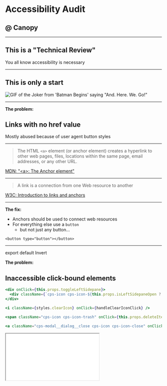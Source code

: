 

<Head>
  <title>Accessibility Audit @ Canopy</title>
</Head>

# Accessibility Audit
## @ Canopy

---

## This is a "Technical Review"

You all know accessibility is necessary

---

## This is only a start 

![GIF of the Joker from 'Batman Begins' saying "And. Here. We. Go!"](https://s3-ap-southeast-2.amazonaws.com/dishmeprod/blog/2018/03/27151704/Banter-Begins.gif)

---


**The problem:**

## Links with no href value

Mostly abused because of user agent button styles

---

> The HTML `<a>` element (or anchor element) creates a hyperlink to other web pages, files, locations within the same page, email addresses, or any other URL.

[MDN: "<a\>: The Anchor element"](https://developer.mozilla.org/en-US/docs/Web/HTML/Element/a)

---

> A link is a connection from one Web resource to another

[W3C: Introduction to links and anchors](https://www.w3.org/TR/html4/struct/links.html)

---

**The fix:**

<ul style={{textAlign: 'left'}}> 
<li>Anchors should be used to connect web resources</li>
<li>For everything else use a <code>button</code>
<ul><li>but not just any button...</li></ul>
</li>
</ul>

```<button type="button"></button>```

---

export default Invert

**The problem:**

## Inaccessible click-bound elements

```jsx 
<div onClick={this.props.toggleLeftSidepane}>
  <div className={`cps-icon cps-icon-${this.props.isLeftSidepaneOpen ? 'left' : 'right'}-caret`}></div>
</div>

<i className={styles.clearIcon} onClick={handleClearIconClick} />

<span className="cps-icon cps-icon-trash" onClick={this.props.deleteItem} />

<a className="cps-modal__dialog__close cps-icon cps-icon-close" onClick={this.done} />
```

<Iframe src={require(`file-loader!./asset/inaccessible-buttons.html`)} style={{marginTop: 20}}/>

---

export default Invert

Click-bound non-button elements

- are semantically less-correct
- cannot be interacted with by keyboard (focus, event handlers)
- lose targetability with CSS selectors (:focus, :active, :focus-within)

---

**The fix:**

## Just use a `button`

---

export default Invert

**The problem:**

## No accessible button text or label

```jsx
// From Canopy Styleguide
<div className="cps-btn-icon">
  <a
    className="cps-link"
    href="#"
  >
    <span className="cps-icon cps-icon-work" />
  </a>
</div>
```

---

**The fix:**

<ul style={{textAlign: 'left'}}>
  <li>Prefer using HTML button almost always</li>
  <li><span>If you have to use a different element you <strong>must implement everything a button can do</strong>:</span>
    <ul>
      <li>tabindex=”0” to add it to tab flow</li>
      <li>onClick handler</li>
      <li>Add correct role/corresponding aria attributes</li>
      <li>onKeydown/up handler to trigger onClick when Enter or Space is pressed</li>
      <li>Same CSS styles (:active doesn’t work on divs)</li>
    </ul>
  </li>
  <li>Consult with UX to see if that action can be deferred to a different inner element</li>
</ul>

---

```html
<div class="myBtn" tabindex="0" role="button">Do the thing</div>
<!--- OR --->
<div class="myBtn" tabindex="0" role="button" aria-pressed="false">Toggle the thing</div>

<script>
const handleClick = (e) => {
  console.log('myBtn clicked')
  // If you need to update aria-pressed
  const pressed = e.target.getAttribute('aria-pressed') === 'true'
  e.target.setAttribute('aria-pressed', pressed);
}
const handleKeyboardClick = (fn) => {
  return (e) => {
    if(e.key === 'Enter' || e.key === ' ') {
      return fn(e) /
    }
  }
}
const myBtns = document.querySelectorAll('.myBtn')
myBtns.forEach(myBtn => {
  myBtn.addEventListener('click', handleClick)
  myBtn.addEventListener('keydown', handleKeyboardClick(handleClick))
})
</script>
```

---

```jsx
<button 
  onClick={this.toggleLeftSidepane} 
  aria-expanded={this.state.isLeftSidepaneOpen} 
  className="cps-btn-icon cps-link cps-padding-4"
>
  <span className={`cps-icon cps-icon-${this.state.isLeftSidepaneOpen ? 'left' : 'right'}-caret`}/>
  <span className="cps-hide-visually">Toggle Sidepane</span>
</button>
<button onClick={this.onClick} className="cps-btn-icon cps-link cps-padding-0">
  <span className="cps-icon cps-icon-trash" />
  <span className="cps-hide-visually">Delete item</span>
</button>
<button onClick={this.onClick} className="cps-modal__dialog__close cps-btn-icon cps-link cps-padding-4">
  <span className="cps-icon cps-icon-close"/>
  <span className="cps-hide-visually">Close modal</span>
</button>
```
<Iframe src={require(`file-loader!./asset/accessible-buttons.html`)} style={{marginTop: 20}}/>

---

export default Invert

## The problem: No accessible text inside of buttons

Screen readers and assistive technologies cannot detect what the button will do

---

**The fix:**

- Add meaningful text
- Add text that is hidden visually using `.cps-hide-visually` or `.cps-screenreader`

---

export default Invert

<Appear>
  <img 
    src="https://media1.tenor.com/images/cbf642d6a9033e5953037624dd7882f0/tenor.gif?itemid=9592017"
    alt="GIF of Billy Mays in an infomercial saBut wait, there's more!"
  />
</Appear>

**The problem:**

## Icon-only buttons

---

export default Invert

*Specifically for our style guide… ↓

```jsx
// have to do this
<button className="cps-modal__dialog__close cps-btn-icon cps-link" onClick={...} >
   <span className="cps-icon cps-icon-close"/>
   <span className="cps-hide-visually">Close modal</span>
</button>
// instead of this
<button className="cps-modal__dialog__close cps-btn-icon cps-icon cps-icon-close" onClick={...} >
   <span className="cps-hide-visually">Close modal</span>
</button>
```

Why is this necessary? Because we have this in our style guide: 

```css
.cps-icon span {
 font-family: @font-stack;
 position: relative;
 top: -5px;
 left: 6px;
 font-size: 14px;
}
```

these styles unhide visually hidden content because the selector is more specific

---

export default Invert

## The problem: Button styles use a cursor

The notion that `cursor: pointer` helps signify that the element is clickable is incorrect

---

[Microsoft’s design guides](https://msdn.microsoft.com/en-us/library/windows/desktop/dn742466%28v=vs.85%29.aspx) talk about weak affordance:

> "Text and graphics links use a hand […] pointer […] because of their weak affordance. While links may have other visual clues to indicate that they are links (such as underlines and special placement), displaying the hand pointer on hover is the definitive indication of a link.	
> To avoid confusion, it is imperative not to use the hand pointer for other purposes. For example, command buttons already have a strong affordance, so they don’t need a hand pointer. The hand pointer must mean “this target is a link” and nothing else."

---

[Apple’s Human Interface Guidelines](https://developer.apple.com/library/mac/documentation/UserExperience/Conceptual/OSXHIGuidelines/Pointers.html) states that the hand cursor should be used when 

> “the content is a URL link”. 

---

[W3C User Interface guidelines](https://www.w3.org/TR/CSS21/ui.html#propdef-cursor) says the same thing again with 

> "The cursor is a pointer that indicates a link"

---

## The fix: The hand cursor is for links ONLY.

Read more at ["Buttons shouldn’t have a hand cursor"](https://medium.com/simple-human/buttons-shouldnt-have-a-hand-cursor-b11e99ca374b)

---

export default Invert

## The problem: Keyboard usability

Keyboard navigation is desirable not only for accessibility, but also for “power users”

On the Client Portal, the first tabbed element:

- is a button
- not in the nav bar
- that has its outline removed
- and is practically undetectable due to white label styles

---

export default Invert

**The problem** 

##  Color

---

**The fix**

## Understand Contrast

- contrast is a measure of the difference in perceived "luminance" or brightness between two colors
- the phrase "color contrast" is never used
- Level AA 1.4.3 requirements:
    - 4.5:1 contrast for normal text 
    - 3:1 contrast for large text 
- Level AAA requirements: 
    - 7:1 contrast for normal text
    - 4.5:1 contrast for large text
- Size, weight, and font face make a big difference

---

export default Invert

**The problem:**

## Icon markup

---

**The fix:**

<AppearList>
  <li>Should not use the `i` element</li>
  <li>Should not require extra elements to make them inline</li>
  <li>Should be hidden from screenreaders if using font</li>
  <li>Should have visually hidden text or aria-label if used as more than visual indicator</li>
  <li>Should be aria-hidden if used only as a visual indicator</li>
</AppearList>

---

export default Invert

**The problem:**
## Error states and Constraint Validation

```<input type=”text” className=”cps-error” />```

What do you think a screen reader will read?

---

## The fix

https://developer.mozilla.org/en-US/docs/Web/Guide/HTML/HTML5/Constraint_validation

---

## // TODO

- Gain empathy for all users
    - [Funkify](https://chrome.google.com/webstore/detail/funkify-disability-simula/ojcijjdchelkddboickefhnbdpeajdjg?hl=en)
- Learn WARIA practices
    - https://www.w3.org/TR/wai-aria-practices-1.1/
    - No ARIA is better than _Bad_ ARIA
- Try using an alternative input
    - Screen reader
    - Keyboard only
    - Visual input/eye tracking software

---

## // TODO @ Canopy

- Compare Styleguide components to WARIA demo components
- Add keyboard accessibility for power users
- Focus on Client Portal